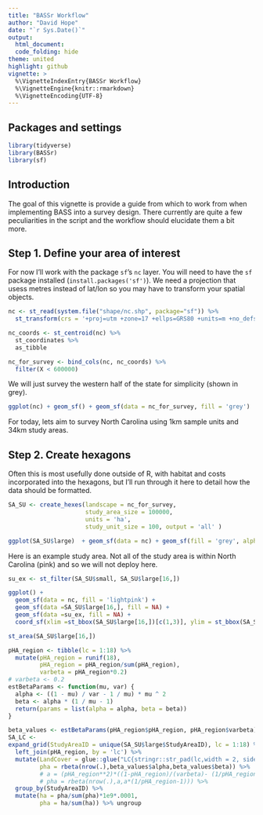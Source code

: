 ```yaml
---
title: "BASSr Workflow"
author: "David Hope"
date: "`r Sys.Date()`"
output:
  html_document:
  code_folding: hide
theme: united
highlight: github
vignette: >
  %\VignetteIndexEntry{BASSr Workflow}
  %\VignetteEngine{knitr::rmarkdown}
  %\VignetteEncoding{UTF-8}
---
```


## Packages and settings

```r
library(tidyverse)
library(BASSr)
library(sf)

```



## Introduction

The goal of this vignette is provide a guide from which to work from when implementing BASS into a survey design. There currently are quite a few peculiarities in the script and the workflow should elucidate them a bit more.


## Step 1. Define your area of interest

For now I'll work with the package `sf`'s `nc` layer. You will need to have the `sf` package installed (`install.packages('sf')`). We need a projection that usess metres instead of lat/lon so you may have to transform your spatial objects.

```r
nc <- st_read(system.file("shape/nc.shp", package="sf")) %>% 
  st_transform(crs = '+proj=utm +zone=17 +ellps=GRS80 +units=m +no_defs ',check=T, partial=F)

nc_coords <- st_centroid(nc) %>% 
  st_coordinates %>% 
  as_tibble

nc_for_survey <- bind_cols(nc, nc_coords) %>% 
  filter(X < 600000)

```

We will just survey the western half of the state for simplicity (shown in grey).

```r

ggplot(nc) + geom_sf() + geom_sf(data = nc_for_survey, fill = 'grey')

```

For today, lets aim to survey North Carolina using 1km sample units and 34km study areas.

## Step 2. Create hexagons

Often this is most usefully done outside of R, with habitat and costs incorporated into the hexagons, but I'll run through it here to detail how the data should be formatted.


```r
SA_SU <- create_hexes(landscape = nc_for_survey,
                      study_area_size = 100000, 
                      units = 'ha', 
                      study_unit_size = 100, output = 'all' )
```

```r
ggplot(SA_SU$large)  + geom_sf(data = nc) + geom_sf(fill = 'grey', alpha = 0.5) 
```


Here is an example study area. Not all of the study area is within North Carolina (pink) and so we will not deploy here.

```r
su_ex <- st_filter(SA_SU$small, SA_SU$large[16,])

ggplot() +  
  geom_sf(data = nc, fill = 'lightpink') +
  geom_sf(data =SA_SU$large[16,], fill = NA) +
  geom_sf(data =su_ex, fill = NA) +
  coord_sf(xlim =st_bbox(SA_SU$large[16,])[c(1,3)], ylim = st_bbox(SA_SU$large[16,])[c(2,4)])
```


```r
st_area(SA_SU$large[16,])

pHA_region <- tibble(lc = 1:18) %>% 
  mutate(pHA_region = runif(18),
         pHA_region = pHA_region/sum(pHA_region),
         varbeta = pHA_region*0.2)
# varbeta <- 0.2
estBetaParams <- function(mu, var) {
  alpha <- ((1 - mu) / var - 1 / mu) * mu ^ 2
  beta <- alpha * (1 / mu - 1)
  return(params = list(alpha = alpha, beta = beta))
}

beta_values <- estBetaParams(pHA_region$pHA_region, pHA_region$varbeta)
SA_LC <- 
expand_grid(StudyAreaID = unique(SA_SU$large$StudyAreaID), lc = 1:18) %>% 
  left_join(pHA_region, by = 'lc') %>% 
  mutate(LandCover = glue::glue("LC{stringr::str_pad(lc,width = 2, side = 'left', pad = 0 )}"),
         pha = rbeta(nrow(.),beta_values$alpha,beta_values$beta)) %>% 
         # a = (pHA_region**2)*((1-pHA_region)/(varbeta)- (1/pHA_region)),
         # pha = rbeta(nrow(.),a,a*(1/pHA_region-1))) %>% 
  group_by(StudyAreaID) %>% 
  mutate(ha = pha/sum(pha)*1e9*.0001,
         pha = ha/sum(ha)) %>% ungroup


```





